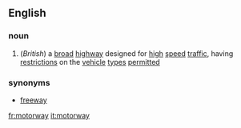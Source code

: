 ==English==
===noun===
#(''British'') a [[broad]] [[highway]] designed for [[high]] [[speed]] [[traffic]], having [[restriction]]s on the [[vehicle]] [[type]]s [[permitted]] 
===synonyms===
*[[freeway]]

[[fr:motorway]]
[[it:motorway]]